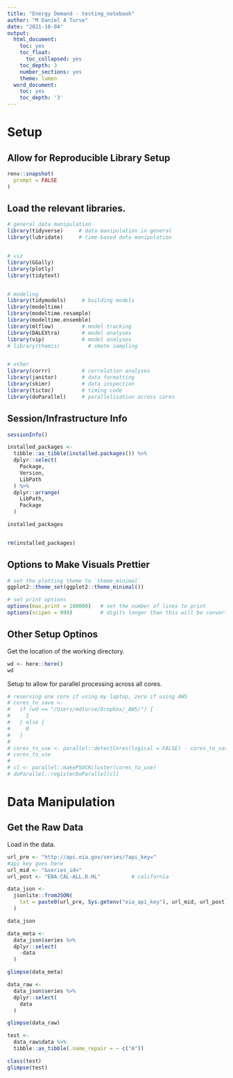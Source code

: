 ```yaml
---
title: "Energy Demand - testing_notebook"
author: "M Daniel A Turse"
date: "2021-10-04"
output:
  html_document:
    toc: yes
    toc_float:
      toc_collapsed: yes
    toc_depth: 3
    number_sections: yes
    theme: lumen
  word_document:
    toc: yes
    toc_depth: '3'
---
```



# Setup

## Allow for Reproducible Library Setup
```r

renv::snapshot(
  prompt = FALSE
)

```


## Load the relevant libraries.
```r

# general data manipulation
library(tidyverse)     # data manipulation in general
library(lubridate)     # time-based data manipulation


# viz
library(GGally)
library(plotly)
library(tidytext)


# modeling
library(tidymodels)     # building models
library(modeltime)
library(modeltime.resample)
library(modeltime.ensemble)
library(mlflow)         # model tracking
library(DALEXtra)       # model analyses
library(vip)            # model analyses
# library(themis)         # smote sampling


# other
library(corrr)          # correlation analyses
library(janitor)        # data formatting
library(skimr)          # data inspection
library(tictoc)         # timing code
library(doParallel)     # parallelization across cores

```

## Session/Infrastructure Info
```r

sessionInfo()

```


```r

installed_packages <-
  tibble::as_tibble(installed.packages()) %>% 
  dplyr::select(
    Package,
    Version,
    LibPath
  ) %>% 
  dplyr::arrange(
    LibPath,
    Package
  )

installed_packages


rm(installed_packages)

```

## Options to Make Visuals Prettier
```r

# set the plotting theme to `theme_minimal`
ggplot2::theme_set(ggplot2::theme_minimal())

# set print options
options(max.print = 100000)   # set the number of lines to print
options(scipen = 999)         # digits longer than this will be converted to scientific notation

```

## Other Setup Optinos

Get the location of the working directory.
```r

wd <- here::here()
wd

```

Setup to allow for parallel processing across all cores.
```r

# reserving one core if using my laptop, zero if using AWS
# cores_to_save <-
#   if (wd == "/Users/mdturse/Dropbox/_AWS/") {
#     1
#   } else {
#     0
#   }
# 
# cores_to_use <- parallel::detectCores(logical = FALSE) - cores_to_save
# cores_to_use
# 
# cl <- parallel::makePSOCKcluster(cores_to_use)
# doParallel::registerDoParallel(cl)

```


# Data Manipulation

## Get the Raw Data

Load in the data.


```r

url_pre <- "http://api.eia.gov/series/?api_key="
#api key goes here
url_mid <- "&series_id="
url_post <- "EBA.CAL-ALL.D.HL"          # california

```


```r

data_json <-
  jsonlite::fromJSON(
    txt = paste0(url_pre, Sys.getenv("eia_api_key"), url_mid, url_post)
  )

```


```r

data_json

```

```r

data_meta <- 
  data_json$series %>% 
  dplyr::select(
    -data
  )

glimpse(data_meta)

```

```r

data_raw <- 
  data_json$series %>% 
  dplyr::select(
    data
  )

glimpse(data_raw)

```


```r

test <-
  data_raw$data %>% 
  tibble::as_tibble(.name_repair = ~ c("A"))

class(test)
glimpse(test)

```




